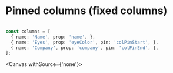 
<Meta title="Docs/Column and cell/Pinned(fixed) columns"/>

# Pinned columns (fixed columns)

``` ts

const columns = [
  { name: 'Name', prop: 'name', },
  { name: 'Eyes', prop: 'eyeColor', pin: 'colPinStart', },
  { name: 'Company', prop: 'company', pin: 'colPinEnd', },
];

```

<Canvas withSource={'none'}>
  <Story id="overview--story"/>
</Canvas>
